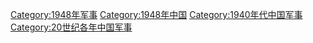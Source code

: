 [[Category:1948年军事|Category:1948年军事]]
[[Category:1948年中国|Category:1948年中国]]
[[Category:1940年代中国军事|Category:1940年代中国军事]]
[[Category:20世纪各年中国军事|Category:20世纪各年中国军事]]